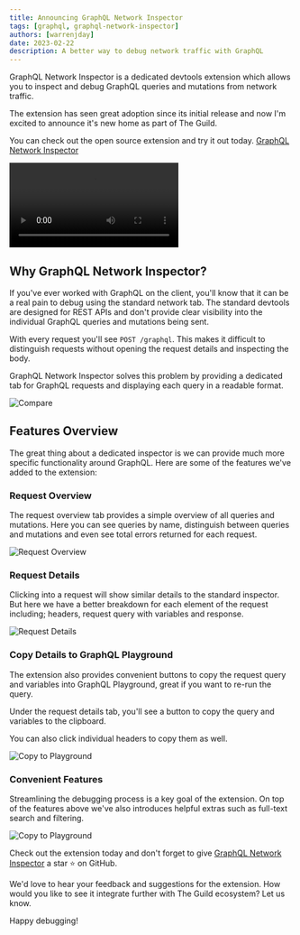 ```yaml
---
title: Announcing GraphQL Network Inspector
tags: [graphql, graphql-network-inspector]
authors: [warrenjday]
date: 2023-02-22
description: A better way to debug network traffic with GraphQL
---
```


GraphQL Network Inspector is a dedicated devtools extension which allows you to inspect and debug
GraphQL queries and mutations from network traffic.

The extension has seen great adoption since its initial release and now I'm excited to announce it's
new home as part of The Guild.

You can check out the open source extension and try it out today.
[GraphQL Network Inspector](https://github.com/warrenday/graphql-network-inspector)

<Video
  src="https://www.youtube.com/embed/Lyt5ZUKnij0"
  title="Inspect GraphQL Requests with the GraphQL Network Inspector Chrome Extension"
/>

## Why GraphQL Network Inspector?

If you've ever worked with GraphQL on the client, you'll know that it can be a real pain to debug
using the standard network tab. The standard devtools are designed for REST APIs and don't provide
clear visibility into the individual GraphQL queries and mutations being sent.

With every request you'll see `POST /graphql`. This makes it difficult to distinguish requests
without opening the request details and inspecting the body.

GraphQL Network Inspector solves this problem by providing a dedicated tab for GraphQL requests and
displaying each query in a readable format.

![Compare](./request-compare.png)

## Features Overview

The great thing about a dedicated inspector is we can provide much more specific functionality
around GraphQL. Here are some of the features we've added to the extension:

### Request Overview

The request overview tab provides a simple overview of all queries and mutations. Here you can see
queries by name, distinguish between queries and mutations and even see total errors returned for
each request.

![Request Overview](./request-overview.png)

### Request Details

Clicking into a request will show similar details to the standard inspector. But here we have a
better breakdown for each element of the request including; headers, request query with variables
and response.

![Request Details](./request-details.png)

### Copy Details to GraphQL Playground

The extension also provides convenient buttons to copy the request query and variables into GraphQL
Playground, great if you want to re-run the query.

Under the request details tab, you'll see a button to copy the query and variables to the clipboard.

You can also click individual headers to copy them as well.

![Copy to Playground](./copy-header.png)

### Convenient Features

Streamlining the debugging process is a key goal of the extension. On top of the features above
we've also introduces helpful extras such as full-text search and filtering.

![Copy to Playground](./search.png)

Check out the extension today and don't forget to give
[GraphQL Network Inspector](https://github.com/warrenday/graphql-network-inspector) a star ⭐️ on
GitHub.

We'd love to hear your feedback and suggestions for the extension. How would you like to see it
integrate further with The Guild ecosystem? Let us know.

Happy debugging!
